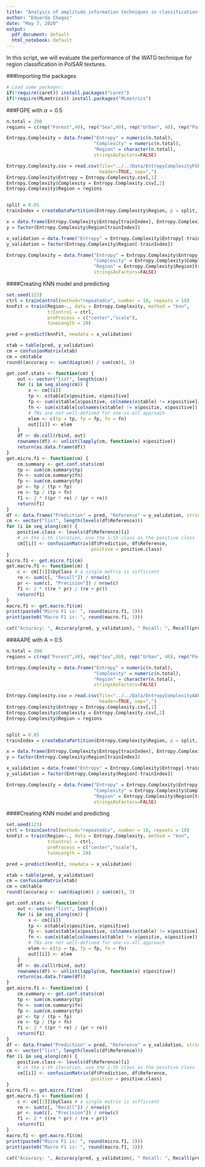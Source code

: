 ```yaml
---
title: "Analysis of amplitude information techniques in classification of regions"
author: "Eduarda Chagas"
date: "May 7, 2020"
output:
  pdf_document: default
  html_notebook: default
---
```


In this script, we will evaluate the performance of the WATG technique for region classification in PolSAR textures.

###Importing the packages

```r
# Load some packages: 
if(!require(caret)) install.packages("caret")
if(!require(MLmetrics)) install.packages("MLmetrics")

```

###FGPE with $\alpha = 0.5$

```r
n.total = 200
regions = c(rep("Forest",40), rep("Sea",80), rep("Urban", 40), rep("Pasture", 40))

Entropy.Complexity = data.frame("Entropy" = numeric(n.total), 
                                "Complexity" = numeric(n.total),
                                "Region" = character(n.total), 
                                stringsAsFactors=FALSE)

Entropy.Complexity.csv = read.csv(file="../../Data/EntropyComplexityFGPET1A05.csv", 
                                  header=TRUE, sep=",")
Entropy.Complexity$Entropy = Entropy.Complexity.csv[,1]
Entropy.Complexity$Complexity = Entropy.Complexity.csv[,2]
Entropy.Complexity$Region = regions


split = 0.85
trainIndex = createDataPartition(Entropy.Complexity$Region, p = split, list = FALSE)

x = data.frame(Entropy.Complexity$Entropy[trainIndex], Entropy.Complexity$Complexity[trainIndex])
y = factor(Entropy.Complexity$Region[trainIndex])

x_validation = data.frame("Entropy" = Entropy.Complexity$Entropy[-trainIndex], "Complexity" = Entropy.Complexity$Complexity[-trainIndex])
y_validation = factor(Entropy.Complexity$Region[-trainIndex])

Entropy.Complexity = data.frame("Entropy" = Entropy.Complexity$Entropy[trainIndex], 
                                "Complexity" = Entropy.Complexity$Complexity[trainIndex],
                                "Region" = Entropy.Complexity$Region[trainIndex], 
                                stringsAsFactors=FALSE)
```

####Creating KNN model and predicting
```r
set.seed(123)
ctrl = trainControl(method="repeatedcv", number = 10, repeats = 10)
knnFit = train(Region~., data = Entropy.Complexity, method = "knn", 
               trControl = ctrl, 
               preProcess = c("center","scale"), 
               tuneLength = 20)

pred = predict(knnFit, newdata = x_validation)

xtab = table(pred, y_validation)
cm = confusionMatrix(xtab)
cm = cm$table
round((accuracy <- sum(diag(cm)) / sum(cm)), 3)
```

```r
get.conf.stats <- function(cm) {
    out <- vector("list", length(cm))
    for (i in seq_along(cm)) {
        x <- cm[[i]]
        tp <- x$table[x$positive, x$positive] 
        fp <- sum(x$table[x$positive, colnames(x$table) != x$positive])
        fn <- sum(x$table[colnames(x$table) != x$positie, x$positive])
        # TNs are not well-defined for one-vs-all approach
        elem <- c(tp = tp, fp = fp, fn = fn)
        out[[i]] <- elem
    }
    df <- do.call(rbind, out)
    rownames(df) <- unlist(lapply(cm, function(x) x$positive))
    return(as.data.frame(df))
}
get.micro.f1 <- function(cm) {
    cm.summary <- get.conf.stats(cm)
    tp <- sum(cm.summary$tp)
    fn <- sum(cm.summary$fn)
    fp <- sum(cm.summary$fp)
    pr <- tp / (tp + fp)
    re <- tp / (tp + fn)
    f1 <- 2 * ((pr * re) / (pr + re))
    return(f1)
}
df <- data.frame("Prediction" = pred, "Reference" = y_validation, stringsAsFactors=TRUE)
cm <- vector("list", length(levels(df$Reference)))
for (i in seq_along(cm)) {
    positive.class <- levels(df$Reference)[i]
    # in the i-th iteration, use the i-th class as the positive class
    cm[[i]] <- confusionMatrix(df$Prediction, df$Reference, 
                               positive = positive.class)
}
micro.f1 <- get.micro.f1(cm)
get.macro.f1 <- function(cm) {
    c <- cm[[1]]$byClass # a single matrix is sufficient
    re <- sum(c[, "Recall"]) / nrow(c)
    pr <- sum(c[, "Precision"]) / nrow(c)
    f1 <- 2 * ((re * pr) / (re + pr))
    return(f1)
}
macro.f1 <- get.macro.f1(cm)
print(paste0("Micro F1 is: ", round(micro.f1, 3)))
print(paste0("Macro F1 is: ", round(macro.f1, 3)))
```

```r
cat("Accuracy: ", Accuracy(pred, y_validation), " Recall: ", Recall(pred, y_validation), " Precision: ", Precision(pred, y_validation), " F1-Score: ", F1_Score(pred, y_validation), "\n")
```

###AAPE with A = 0.5

```r
n.total = 200
regions = c(rep("Forest",40), rep("Sea",80), rep("Urban", 40), rep("Pasture", 40))

Entropy.Complexity = data.frame("Entropy" = numeric(n.total), 
                                "Complexity" = numeric(n.total),
                                "Region" = character(n.total), 
                                stringsAsFactors=FALSE)

Entropy.Complexity.csv = read.csv(file="../../Data/EntropyComplexityAAPED3T1A05.csv", 
                                  header=TRUE, sep=",")
Entropy.Complexity$Entropy = Entropy.Complexity.csv[,1]
Entropy.Complexity$Complexity = Entropy.Complexity.csv[,2]
Entropy.Complexity$Region = regions


split = 0.85
trainIndex = createDataPartition(Entropy.Complexity$Region, p = split, list = FALSE)

x = data.frame(Entropy.Complexity$Entropy[trainIndex], Entropy.Complexity$Complexity[trainIndex])
y = factor(Entropy.Complexity$Region[trainIndex])

x_validation = data.frame("Entropy" = Entropy.Complexity$Entropy[-trainIndex], "Complexity" = Entropy.Complexity$Complexity[-trainIndex])
y_validation = factor(Entropy.Complexity$Region[-trainIndex])

Entropy.Complexity = data.frame("Entropy" = Entropy.Complexity$Entropy[trainIndex], 
                                "Complexity" = Entropy.Complexity$Complexity[trainIndex],
                                "Region" = Entropy.Complexity$Region[trainIndex], 
                                stringsAsFactors=FALSE)
```

####Creating KNN model and predicting
```r
set.seed(123)
ctrl = trainControl(method="repeatedcv", number = 10, repeats = 10)
knnFit = train(Region~., data = Entropy.Complexity, method = "knn", 
               trControl = ctrl, 
               preProcess = c("center","scale"), 
               tuneLength = 20)

pred = predict(knnFit, newdata = x_validation)

xtab = table(pred, y_validation)
cm = confusionMatrix(xtab)
cm = cm$table
round((accuracy <- sum(diag(cm)) / sum(cm)), 3)
```

```r
get.conf.stats <- function(cm) {
    out <- vector("list", length(cm))
    for (i in seq_along(cm)) {
        x <- cm[[i]]
        tp <- x$table[x$positive, x$positive] 
        fp <- sum(x$table[x$positive, colnames(x$table) != x$positive])
        fn <- sum(x$table[colnames(x$table) != x$positie, x$positive])
        # TNs are not well-defined for one-vs-all approach
        elem <- c(tp = tp, fp = fp, fn = fn)
        out[[i]] <- elem
    }
    df <- do.call(rbind, out)
    rownames(df) <- unlist(lapply(cm, function(x) x$positive))
    return(as.data.frame(df))
}
get.micro.f1 <- function(cm) {
    cm.summary <- get.conf.stats(cm)
    tp <- sum(cm.summary$tp)
    fn <- sum(cm.summary$fn)
    fp <- sum(cm.summary$fp)
    pr <- tp / (tp + fp)
    re <- tp / (tp + fn)
    f1 <- 2 * ((pr * re) / (pr + re))
    return(f1)
}
df <- data.frame("Prediction" = pred, "Reference" = y_validation, stringsAsFactors=TRUE)
cm <- vector("list", length(levels(df$Reference)))
for (i in seq_along(cm)) {
    positive.class <- levels(df$Reference)[i]
    # in the i-th iteration, use the i-th class as the positive class
    cm[[i]] <- confusionMatrix(df$Prediction, df$Reference, 
                               positive = positive.class)
}
micro.f1 <- get.micro.f1(cm)
get.macro.f1 <- function(cm) {
    c <- cm[[1]]$byClass # a single matrix is sufficient
    re <- sum(c[, "Recall"]) / nrow(c)
    pr <- sum(c[, "Precision"]) / nrow(c)
    f1 <- 2 * ((re * pr) / (re + pr))
    return(f1)
}
macro.f1 <- get.macro.f1(cm)
print(paste0("Micro F1 is: ", round(micro.f1, 3)))
print(paste0("Macro F1 is: ", round(macro.f1, 3)))
```

```r
cat("Accuracy: ", Accuracy(pred, y_validation), " Recall: ", Recall(pred, y_validation), " Precision: ", Precision(pred, y_validation), " F1-Score: ", F1_Score(pred, y_validation), "\n")
```
